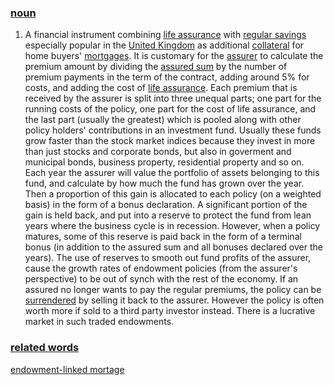 ===[[noun]]===
#A financial instrument combining [[life assurance]] with [[regular savings]] especially popular in the [[United Kingdom]] as additional [[collateral]] for home buyers' [[mortgages]]. It is customary for the [[assurer]] to calculate the premium amount by dividing the [[assured sum]] by the number of premium payments in the term of the contract, adding around 5% for costs, and adding the cost of [[life assurance]]. Each premium that is received by the assurer is split into three unequal parts; one part for the running costs of the policy, one part for the cost of life assurance, and the last part (usually the greatest) which is pooled along with other policy holders' contributions in an investment fund.  Usually these funds grow faster than the stock market indices because they invest in more than just stocks and corporate bonds, but also in goverment and municipal bonds, business property, residential property and so on. Each year the assurer will value the portfolio of assets belonging to this fund, and calculate by how much the fund has grown over the year. Then a proportion of this gain is allocated to each policy (on a weighted basis) in the form of a bonus declaration. A significant portion of the gain is held back, and put into a reserve to protect the fund from lean years where the business cycle is in recession. However, when a policy matures, some of this reserve is paid back in the form of a terminal bonus (in addition to the assured sum and all bonuses declared over the years). The use of reserves to smooth out fund profits of the assurer, cause the growth rates of endowment policies (from the assurer's perspective) to be out of synch with the rest of the economy. If an assured no longer wants to pay the regular premiums, the policy can be [[surrendered]] by selling it back to the assurer. However the policy is often worth more if sold to a third party investor instead. There is a lucrative market in such traded endowments.
===[[related words]]===
[[endowment-linked mortage]]